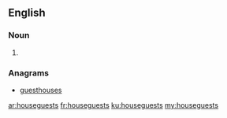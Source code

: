 ==English==

===Noun===
{{head|en|plural}}

# {{plural of|houseguest|lang=en}}

===Anagrams===
* [[guesthouses#English|guesthouses]]

[[ar:houseguests]]
[[fr:houseguests]]
[[ku:houseguests]]
[[my:houseguests]]